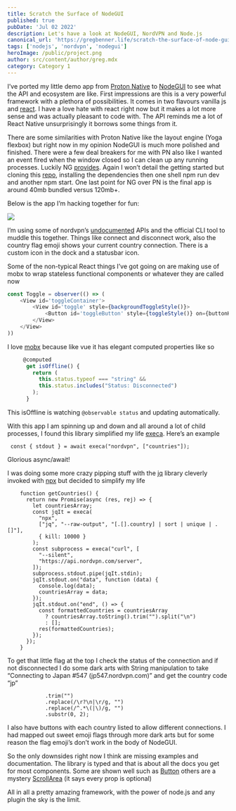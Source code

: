 ```yaml
---
title: Scratch the Surface of NodeGUI
published: true
pubDate: 'Jul 02 2022'
description: Let's have a look at NodeGUI, NordVPN and Node.js
canonical_url: 'https://gregbenner.life/scratch-the-surface-of-node-gui/'
tags: ['nodejs', 'nordvpn', 'nodegui']
heroImage: /public/project.png
author: src/content/author/greg.mdx
category: Category 1
---
```


I’ve ported my little demo app from [Proton Native](http://proton-native.js.org/) to [NodeGUI](https://github.com/nodegui/awesome-nodegui/) to see what the API and ecosystem are like. First impressions are this is a very powerful framework with a plethora of possibilities. It comes in two flavours vanilla js and [react](http://react.nodegui.org/). I have a love hate with react right now but it makes a lot more sense and was actually pleasant to code with. The API reminds me a lot of React Native unsurprisingly it borrows some things from it.

There are some similarities with Proton Native like the layout engine (Yoga flexbox) but right now in my opinion NodeGUI is much more polished and finished. There were a few deal breakers for me with PN also like I wanted an event fired when the window closed so I can clean up any running processes. Luckily NG [provides](https://github.com/nodegui/nodegui/issues/658#event-3640138822). Again I won’t detail the getting started but cloning this [repo](https://github.com/nodegui/nodegui-starter), installing the dependencies then one shell npm run dev and another npm start. One last point for NG over PN is the final app is around 40mb bundled versus 120mb+.

Below is the app I’m hacking together for fun:

![](https://paper-attachments.dropbox.com/s_9D48D52E2A41BFE67D2B3925C3967573F29995713F016E8D85C26EA6C7190FB6_1597500816777_Screenshot+from+2020-08-15+10-13-23.png)

I’m using some of nordvpn’s [undocumented](https://blog.sleeplessbeastie.eu/2019/02/18/how-to-use-public-nordvpn-api/) APIs and the official CLI tool to muddle this together. Things like connect and disconnect work, also the country flag emoji shows your current country connection. There is a custom icon in the dock and a statusbar icon.

Some of the non-typical React things I’ve got going on are making use of mobx to wrap stateless functional components or whatever they are called now

```js
const Toggle = observer(() => (
	<View id='toggleContainer'>
		<View id='toggle' style={backgroundToggleStyle()}>
			<Button id='toggleButton' style={toggleStyle()} on={buttonHandler}></Button>
		</View>
	</View>
))
```

I love [mobx](https://mobx.js.org/README.html) because like vue it has elegant computed properties like so

```js
     @computed
      get isOffline() {
        return (
          this.status.typeof === "string" &&
          this.status.includes("Status: Disconnected")
        );
      }
```

This isOffline is watching `@observable status` and updating automatically.

With this app I am spinning up and down and all around a lot of child processes, I found this library simplified my life [execa](https://github.com/sindresorhus/execa). Here’s an example

` const { stdout } = await execa("nordvpn", ["countries"]);`

Glorious async/await!

I was doing some more crazy pipping stuff with the [jq](https://stedolan.github.io/jq/) library cleverly invoked with [npx](https://www.freecodecamp.org/news/npm-vs-npx-whats-the-difference/) but decided to simplify my life

```
    function getCountries() {
      return new Promise(async (res, rej) => {
        let countriesArray;
        const jqIt = execa(
          "npx",
          ["jq", "--raw-output", "[.[].country] | sort | unique | .[]"],
          { kill: 10000 }
        );
        const subprocess = execa("curl", [
          "--silent",
          "https://api.nordvpn.com/server",
        ]);
        subprocess.stdout.pipe(jqIt.stdin);
        jqIt.stdout.on("data", function (data) {
          console.log(data);
          countriesArray = data;
        });
        jqIt.stdout.on("end", () => {
          const formattedCountries = countriesArray
            ? countriesArray.toString().trim("").split("\n")
            : [];
          res(formattedCountries);
        });
      });
    }
```

To get that little flag at the top I check the status of the connection and if not disconnected I do some dark arts with String manipulation to take
“Connecting to Japan #547 (jp547.nordvpn.com)” and get the country code “jp”

                .trim("")
                .replace(/\r?\n|\r/g, "")
                .replace(/^.*\(|\)/g, "")
                .substr(0, 2);

I also have buttons with each country listed to allow different connections. I had mapped out sweet emoji flags through more dark arts but for some reason the flag emoji’s don’t work in the body of NodeGUI.

So the only downsides right now I think are missing examples and documentation. The library is typed and that is about all the docs you get for most components. Some are shown well such as [Button](https://react.nodegui.org/docs/api/interfaces/buttonprops) others are a mystery [ScrollArea](https://react.nodegui.org/docs/api/interfaces/scrollareaprops) (it says every prop is optional)

All in all a pretty amazing framework, with the power of node.js and any plugin the sky is the limit.
